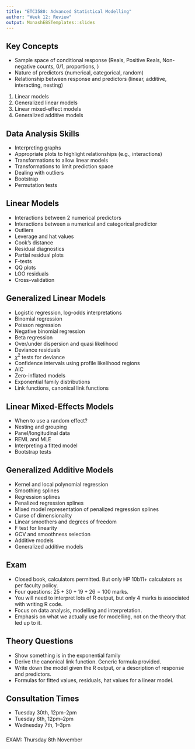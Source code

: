```yaml
---
title: "ETC3580: Advanced Statistical Modelling"
author: "Week 12: Review"
output: MonashEBSTemplates::slides
---
```


## Key Concepts

\fontsize{13}{15}\sf

 * Sample space of conditional response (Reals, Positive Reals, Non-negative counts, 0/1, proportions, \dots)
 * Nature of predictors (numerical, categorical, random)
 * Relationship between response and predictors (linear, additive, interacting, nesting)

 1. Linear models
 2. Generalized linear models
 3. Linear mixed-effect models
 4. Generalized additive models

## Data Analysis Skills

 * Interpreting graphs
 * Appropriate plots to highlight relationships (e.g., interactions)
 * Transformations to allow linear models
 * Transformations to limit prediction space
 * Dealing with outliers
 * Bootstrap
 * Permutation tests

## Linear Models

\fontsize{13}{15}\sf

 * Interactions between 2 numerical predictors
 * Interactions between a numerical and categorical predictor
 * Outliers
 * Leverage and hat values
 * Cook's distance
 * Residual diagnostics
 * Partial residual plots
 * F-tests
 * QQ plots
 * LOO residuals
 * Cross-validation

## Generalized Linear Models

\fontsize{13}{15}\sf

 * Logistic regression, log-odds interpretations
 * Binomial regression
 * Poisson regression
 * Negative binomial regression
 * Beta regression
 * Over/under dispersion and quasi likelihood
 * Deviance residuals
 * $\chi^2$ tests for deviance
 * Confidence intervals using profile likelihood regions
 * AIC
 * Zero-inflated models
 * Exponential family distributions
 * Link functions, canonical link functions

## Linear Mixed-Effects Models

 * When to use a random effect?
 * Nesting and grouping
 * Panel/longitudinal data
 * REML and MLE
 * Interpreting a fitted model
 * Bootstrap tests


## Generalized Additive Models

\fontsize{13}{15}\sf

 * Kernel and local polynomial regression
 * Smoothing splines
 * Regression splines
 * Penalized regression splines
 * Mixed model representation of penalized regression splines
 * Curse of dimensionality
 * Linear smoothers and degrees of freedom
 * F test for linearity
 * GCV and smoothness selection
 * Additive models
 * Generalized additive models


## Exam

* Closed book, calculators permitted. But only HP 10b11+ calculators as per faculty policy.
* Four questions: $25+30+19+26 = 100$ marks.
* You will need to interpret lots of R output, but only 4 marks is associated with writing R code.
* Focus on data analysis, modelling and interpretation.
* Emphasis on what we actually use for modelling, not on the theory that led up to it.

## Theory Questions

 * Show something is in the exponential family
 * Derive the canonical link function. Generic formula provided.
 * Write down the model given the R output, or a description of response and predictors.
 * Formulas for fitted values, residuals, hat values for a linear model.

## Consultation Times

 * Tuesday 30th, 12pm--2pm
 * Tuesday 6th, 12pm--2pm
 * Wednesday 7th, 1--3pm

###
EXAM: Thursday 8th November
